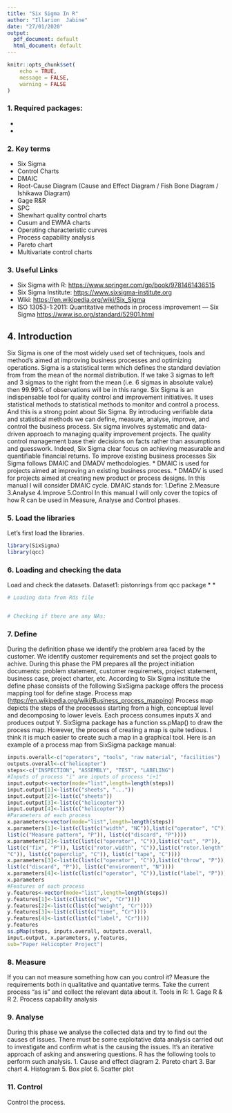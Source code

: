 ---
title: "Six Sigma In R"
author: "Illarion  Jabine"
date: "27/01/2020"
output:
  pdf_document: default
  html_document: default
---

```{r setup, include=FALSE}
knitr::opts_chunk$set(
	echo = TRUE,
	message = FALSE,
	warning = FALSE
)
```


### 1. Required packages:

* [SixSigma]: Six Sigma Tools for Quality Control and Improvement
* [qcc]: Quality Control Charts (Shewhart quality control charts for continuous, attribute and count data.)

### 2. Key terms
 * Six Sigma 
 * Control Charts
 * DMAIC
 * Root-Cause Diagram (Cause and Effect Diagram / Fish Bone Diagram / Ishikawa Diagram)
 * Gage R&R
 * SPC
 * Shewhart quality control charts
 * Cusum and EWMA charts
 * Operating characteristic curves
 * Process capability analysis
 * Pareto chart
 * Multivariate control charts

### 3. Useful Links
 * Six Sigma with R: <https://www.springer.com/gp/book/9781461436515>
 * Six Sigma Institute: <https://www.sixsigma-institute.org>
 * Wiki: <https://en.wikipedia.org/wiki/Six_Sigma>
 * ISO 13053-1:2011: Quantitative methods in process improvement — Six Sigma <https://www.iso.org/standard/52901.html>
 
## 4. Introduction
Six Sigma is one of the most widely used set of techniques, tools and method's aimed at 
improving business processes and optimizing operations.
Sigma is a statistical term which defines the standard deviation from from the mean of the normal distribution.
If we take 3 sigmas to left and 3 sigmas to the right from the mean (i.e. 6 sigmas in absolute value) then 99.99% of observations will be in this range.
Six Sigma is an indispensable tool for quality control and improvement initiatives.
It uses statistical methods to statistical methods to monitor and control a process.
And this is a strong point about Six Sigma.
By introducing verifiable data and statistical methods we can define, measure, analyse, improve, and control the business process. Six sigma involves systematic and data-driven approach to managing quality improvement projects.
The quality control management base their decisions on facts rather than assumptions and guesswork.
Indeed, Six Sigma clear focus on achieving measurable and quantifiable financial returns.
To improve existing business processes Six Sigma follows DMAIC and DMADV methodologies.
 * DMAIC is used for projects aimed at improving an existing business process.
 * DMADV is used for projects aimed at creating new product or process designs.
In this manual I will consider DMAIC cycle. DMAIC stands for:
 1.Define
 2.Measure
 3.Analyse
 4.Improve
 5.Control
In this manual I will only cover the topics of how R can be used in Measure, Analyse and Control phases.

### 5. Load the libraries
Let's first load the libraries.
```{r loading packages, message=FALSE, warning=FALSE}
library(SixSigma)
library(qcc)
```

### 6. Loading and checking the data

Load and check the datasets.
Dataset1: pistonrings from qcc package
 * 
 * 
 
```{r load the data and pre-process them}
# Loading data from Rds file


# Checking if there are any NAs:


```

### 7. Define
During the definition phase we identify the problem area faced by the customer.
We identify customer requirements and set the project goals to achive. During this phase the PM prepares all the project initiation documents: problem statement, customer requiremets, project statement, business case, project charter, etc.
According to Six Sigma institute the define phase consists of the following 
SixSigma package offers the process mapping tool for define stage. Process map (<https://en.wikipedia.org/wiki/Business_process_mapping>)
Process map depicts the steps of the processes starting from a high, conceptual level and 
decomposing to lower levels. Each process consumes inputs X and produces output Y.
SixSigma package has a function ss.pMap() to draw the process map. However, the process of creating a map is quite tedious. I think it is much easier to create such a map in a graphical tool.
Here is an example of a process map from SixSigma package manual: 
```{r message=FALSE, warning=FALSE}
inputs.overall<-c("operators", "tools", "raw material", "facilities")
outputs.overall<-c("helicopter")
steps<-c("INSPECTION", "ASSEMBLY", "TEST", "LABELING")
#Inputs of process "i" are inputs of process "i+1"
input.output<-vector(mode="list",length=length(steps))
input.output[1]<-list(c("sheets", "..."))
input.output[2]<-list(c("sheets"))
input.output[3]<-list(c("helicopter"))
input.output[4]<-list(c("helicopter"))
#Parameters of each process
x.parameters<-vector(mode="list",length=length(steps))
x.parameters[1]<-list(c(list(c("width", "NC")),list(c("operator", "C")),
list(c("Measure pattern", "P")), list(c("discard", "P"))))
x.parameters[2]<-list(c(list(c("operator", "C")),list(c("cut", "P")),
list(c("fix", "P")), list(c("rotor.width", "C")),list(c("rotor.length",
"C")), list(c("paperclip", "C")), list(c("tape", "C"))))
x.parameters[3]<-list(c(list(c("operator", "C")),list(c("throw", "P")),
list(c("discard", "P")), list(c("environment", "N"))))
x.parameters[4]<-list(c(list(c("operator", "C")),list(c("label", "P"))))
x.parameters
#Features of each process
y.features<-vector(mode="list",length=length(steps))
y.features[1]<-list(c(list(c("ok", "Cr"))))
y.features[2]<-list(c(list(c("weight", "Cr"))))
y.features[3]<-list(c(list(c("time", "Cr"))))
y.features[4]<-list(c(list(c("label", "Cr"))))
y.features
ss.pMap(steps, inputs.overall, outputs.overall,
input.output, x.parameters, y.features,
sub="Paper Helicopter Project")

```


### 8. Measure
If you can not measure something how can you control it? 
Measure the requirements both in qualitative and quantative terms. Take the current process "as is" and collect the relevant data about it.
Tools in R:
 1. Gage R & R
 2. Process capability analysis
 

### 9. Analyse
During this phase we analyse the collected data and try to find out the causes of issues.
There must be some exploitative data analysis carried out to investigate and confirm what is the causing the issues. It's an iterative approach of asking and answering questions. 
R has the following tools to perform such analysis.
 1. Cause and effect diagram
 2. Pareto chart
 3. Bar chart
 4. Histogram
 5. Box plot
 6. Scatter plot

### 11. Control

Control the process.
